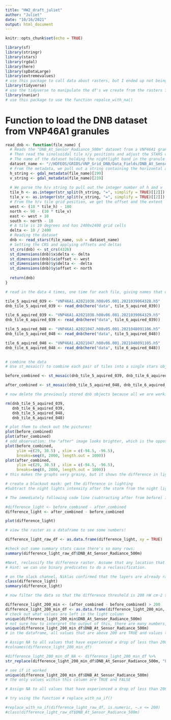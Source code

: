 ```yaml
---
title: "HW2_draft_juliet"
author: "Juliet"
date: "10/16/2021"
output: html_document
---
```


```r
knitr::opts_chunk$set(echo = TRUE)
```

```r
library(sf)
library(stringr)
library(stars)
library(rgdal)
library(here)
library(spDataLarge)
library(extremevalues)
# use this package to call data about rasters, but I ended up not being successful in this, so I converted the rasters to df's so I can see if my wrangling steps work, not sure if this will be an issue later if/when we convert these df's back to rasters
library(tidyverse)
# use the tidyverse to manipulate the df's we create from the rasters in our data wrangling
library(naniar)
# use this package to use the function repalce_with_na()
```


# Function to load the DNB dataset from VNP46A1 granules
```r
read_dnb <- function(file_name) {
  # Reads the "DNB_At_Sensor_Radiance_500m" dataset from a VNP46A1 granule into a STARS object.
  # Then read the sinolsoidal tile x/y positions and adjust the STARS dimensions (extent+delta)
  # The name of the dataset holding the nightlight band in the granule
  dataset_name <- "//HDFEOS/GRIDS/VNP_Grid_DNB/Data_Fields/DNB_At_Sensor_Radiance_500m"
  # From the metadata, we pull out a string containing the horizontal and vertical tile index
  h_string <- gdal_metadata(file_name)[199]
  v_string <- gdal_metadata(file_name)[219]
  
  # We parse the h/v string to pull out the integer number of h and v
  tile_h <- as.integer(str_split(h_string, "=", simplify = TRUE)[[2]])
  tile_v <- as.integer(str_split(v_string, "=", simplify = TRUE)[[2]])
  # From the h/v tile grid position, we get the offset and the extent
  west <- (10 * tile_h) - 180
  north <- 90 - (10 * tile_v)
  east <- west + 10
  south <- north - 10
  # A tile is 10 degrees and has 2400x2400 grid cells
  delta <- 10 / 2400
  # Reading the dataset
  dnb <- read_stars(file_name, sub = dataset_name)
  # Setting the CRS and applying offsets and deltas
  st_crs(dnb) <- st_crs(4326)
  st_dimensions(dnb)$x$delta <- delta
  st_dimensions(dnb)$x$offset <- west
  st_dimensions(dnb)$y$delta <- -delta
  st_dimensions(dnb)$y$offset <- north
  
  return(dnb)
}
```

```r
# read in the data 4 times, one time for each file, giving names that describe both the tile coordinates as well as the aquisition time

tile_5_aquired_039 <- "VNP46A1.A2021038.h08v05.001.2021039064328.h5"
dnb_tile_5_aquired_039 <- read_dnb(here("data", tile_5_aquired_039))

tile_6_aquired_039 <- "VNP46A1.A2021038.h08v06.001.2021039064329.h5"
dnb_tile_6_aquired_039 <- read_dnb(here("data", tile_6_aquired_039))

tile_5_aquired_048 <- "VNP46A1.A2021047.h08v05.001.2021048091106.h5"
dnb_tile_5_aquired_048 <- read_dnb(here("data", tile_5_aquired_048))

tile_6_aquired_048 <- "VNP46A1.A2021047.h08v06.001.2021048091105.h5"
dnb_tile_6_aquired_048 <- read_dnb(here("data", tile_6_aquired_048))
                               
```

```r
# combine the data
# Use st_mosaic() to combine each pair of tiles into a single stars object for each date (2021-02-07 and 2021-02-16). Delete the previously loaded 4 objects from your environment using rm() to save space and prevent R from crashing

before_combined <- st_mosaic(dnb_tile_5_aquired_039, dnb_tile_6_aquired_039)

after_combined <- st_mosaic(dnb_tile_5_aquired_048, dnb_tile_6_aquired_048)

# now delete the previously stored dnb objects because all we are working with going forward are the combined mosaic tiles

rm(dnb_tile_5_aquired_039,
   dnb_tile_6_aquired_039,
   dnb_tile_5_aquired_048,
   dnb_tile_6_aquired_048)
```

```r
# plot them to check out the pictures!
plot(before_combined)
plot(after_combined)
# odd observation: the "after" image looks brighter, which is the opposite of what we would expect to see. This is due to the fact that the plot() fuction sets the breaks on the quantiles for each plot independently, so we need to adjust for this (standardize the breaks for both)
plot(before_combined, 
     ylim =c(29, 30.5) , xlim = c(-94.5, -96.5), 
     breaks=seq(0, 2000, length.out = 1000))
plot(after_combined, 
     ylim =c(29, 30.5) , xlim = c(-94.5, -96.5),
     breaks=seq(0, 2000, length.out = 1000))
# this makes the graphs very grainy, but it shows the difference in light in a more standardized way!
```


```r
# create a blackout mask: get the difference in lighting
#Subtract the night lights intensity after the storm from the night lights intensity before the storm to get the difference in night lights intensity caused (presumably) by the storm.

# The immediately following code line (subtracting after from before) is my first attempt at subtraction, but apparently the variables need to be flipped. My initial approach SHOULD be the intuitive subtraction because we expect the before image to have more light than the image after the power outage, but due to external factors when the satellite picked up these images, the after layer actually is the layer with more light. So we need to swap these variables, as we do in the next line of code. I want to think more abou this, because the result of this subtraction assigns a positive or negative value to each point, so we need to be sure that we are subtracting in the right order.

#difference_light <- before_combined - after_combined
difference_light <- after_combined - before_combined

plot(difference_light)

# view the raster as a dataframe to see some numbers!

difference_light_raw_df <- as.data.frame(difference_light, xy = TRUE)

#check out some summary stats cause there's so many rows:
summary(difference_light_raw_df$DNB_At_Sensor_Radiance_500m)

#Next, reclassify the difference raster. Assume that any location that experienced a drop of more than 200 nW cm-2 sr-1 is a location of a blackout.
# Hint: we can use binary predicates to do a reclassification.

# on the slack channel, Niklas confirmed that the layers are already rasters. The class() function returns "stars" which is in quotes, so I am not sure how to interpret that. summary() returns that it has no class...?
class(difference_light)
summary(difference_light)
```

```r
# now filter the data so that the difference threshold is 200 nW cm-2 sr-1, meaning we only keep values in the difference_light raster that are above this value

difference_light_200_min <- (after_combined - before_combined) > 200
difference_light_200_min_df <- as.data.frame(difference_light_200_min, xy = TRUE)
# check out what values are left in the light column
unique(difference_light_200_min$DNB_At_Sensor_Radiance_500m)
# not sure how to interpret the output of this, there are many numbers, so it appears that the raster version of this data did NOT set values <200 = FALSE and values > 200 = TRUE ?
unique(difference_light_200_min_df$DNB_At_Sensor_Radiance_500m)
# in the dataframe, all values that are above 200 are TRUE and values that are below 200 are FALSE

```

```r
# Assign NA to all values that have experienced a drop of less than 200 nW cm-2 sr-1.
#colnames(difference_light_200_min_df)

#difference_light_200_min_df_NA <- difference_light_200_min_df %>% 
str_replace(difference_light_200_min_df$DNB_At_Sensor_Radiance_500m, "FALSE", "NA")

# see if it worked
unique(difference_light_200_min_df$DNB_At_Sensor_Radiance_500m)
# the only values within this column are TRUE and FALSE
```

```r
# Assign NA to all values that have experienced a drop of less than 200 nW cm-2 sr-

# try using the function # replace_with_na_if()

#replace_with_na_if(difference_light_raw_df, is.numeric, ~.x <= 200)
#class(difference_light_raw_df$DNB_At_Sensor_Radiance_500m)
```











